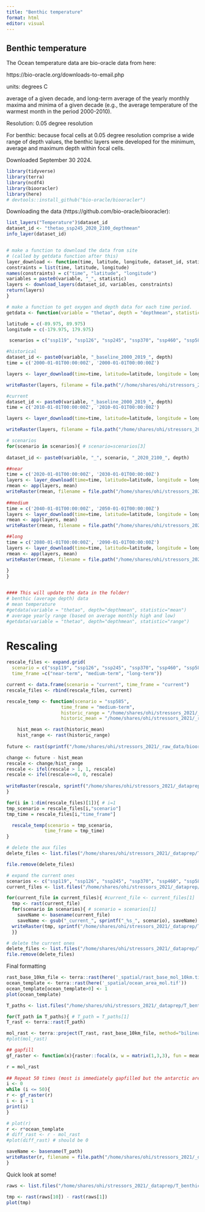 ```yaml
---
title: "Benthic temperature"
format: html
editor: visual
---
```


## Benthic temperature

The Ocean temperature data are bio-oracle data from here:

https://bio-oracle.org/downloads-to-email.php

units: degrees C

average of a given decade, and long-term average of the yearly monthly maxima and minima of a given decade (e.g., the average temperature of the warmest month in the period 2000-2010).

Resolution: 0.05 degree resolution

For benthic: because focal cells at 0.05 degree resolution comprise a wide range of depth values, the benthic layers were developed for the minimum, average and maximum depth within focal cells.

Downloaded September 30 2024.

```r
library(tidyverse)
library(terra)
library(ncdf4)
library(biooracler)
library(here)
# devtools::install_github("bio-oracle/biooracler")
```

Downloading the data (https://github.com/bio-oracle/biooracler):

```r

list_layers("Temperature")$dataset_id
dataset_id <- "thetao_ssp245_2020_2100_depthmean"
info_layer(dataset_id)


# make a function to download the data from site
# (called by getdata function after this)
layer_download <- function(time, latitude, longitude, dataset_id, statistic){
constraints = list(time, latitude, longitude)
names(constraints) = c("time", "latitude", "longitude")
variables = paste0(variable, "_", statistic)
layers <- download_layers(dataset_id, variables, constraints)
return(layers)
}

# make a function to get oxygen and depth data for each time period.
getdata <- function(variable = "thetao", depth = "depthmean", statistic = "mean"){

latitude = c(-89.975, 89.975)
longitude = c(-179.975, 179.975)

 scenarios = c("ssp119", "ssp126", "ssp245", "ssp370", "ssp460", "ssp585")

#historical
dataset_id <- paste0(variable, "_baseline_2000_2019_", depth)
time = c('2000-01-01T00:00:00Z', '2000-01-01T00:00:00Z')

layers <- layer_download(time=time, latitude=latitude, longitude = longitude, dataset_id = dataset_id, statistic = statistic)

writeRaster(layers, filename = file.path("//home/shares/ohi/stressors_2021/_raw_data/biooracle_temperature", paste0(variable, "-", depth, "_", statistic, "_hist_hist.tif")), overwrite=TRUE)

#current
dataset_id <- paste0(variable, "_baseline_2000_2019_", depth)
time = c('2010-01-01T00:00:00Z', '2010-01-01T00:00:00Z')

layers <- layer_download(time=time, latitude=latitude, longitude = longitude, dataset_id = dataset_id, statistic=statistic)

writeRaster(layers, filename = file.path("/home/shares/ohi/stressors_2021/_raw_data/biooracle_temperature", paste0(variable, "-", depth, "_", statistic, "_current_current.tif")), overwrite=TRUE)

# scenarios
for(scenario in scenarios){ # scenario=scenarios[3]
  
dataset_id <- paste0(variable, "_", scenario, "_2020_2100_", depth)

##near
time = c('2020-01-01T00:00:00Z', '2030-01-01T00:00:00Z')
layers <- layer_download(time=time, latitude=latitude, longitude = longitude, dataset_id = dataset_id, statistic=statistic)
rmean <- app(layers, mean)
writeRaster(rmean, filename = file.path("/home/shares/ohi/stressors_2021/_raw_data/biooracle_temperature", paste0(variable, "-", depth, "_", statistic, "_", scenario, "_near-term.tif")), overwrite=TRUE)
  
##medium
time = c('2040-01-01T00:00:00Z', '2050-01-01T00:00:00Z')
layers <- layer_download(time=time, latitude=latitude, longitude = longitude, dataset_id = dataset_id, statistic=statistic)
rmean <- app(layers, mean)
writeRaster(rmean, filename = file.path("/home/shares/ohi/stressors_2021/_raw_data/biooracle_temperature", paste0(variable, "-", depth, "_", statistic, "_", scenario, "_medium-term.tif")), overwrite=TRUE)

##long
time = c('2080-01-01T00:00:00Z', '2090-01-01T00:00:00Z')
layers <- layer_download(time=time, latitude=latitude, longitude = longitude, dataset_id = dataset_id, statistic=statistic)
rmean <- app(layers, mean)
writeRaster(rmean, filename = file.path("/home/shares/ohi/stressors_2021/_raw_data/biooracle_temperature", paste0(variable, "-", depth, "_", statistic, "_", scenario, "_long-term.tif")), overwrite=TRUE)
  
}
}


#### This will update the data in the folder!
# benthic (average depth) data
# mean temperature
#getdata(variable = "thetao", depth="depthmean", statistic="mean")
# average yearly range (based on average monthly high and low)
#getdata(variable = "thetao", depth="depthmean", statistic="range")


```

# Rescaling

```r

rescale_files <- expand.grid(
  scenario = c("ssp119", "ssp126", "ssp245", "ssp370", "ssp460", "ssp585"),
  time_frame =c("near-term", "medium-term", "long-term"))

current <- data.frame(scenario = "current", time_frame = "current")
rescale_files <- rbind(rescale_files, current)

rescale_temp <- function(scenario = "ssp585",
                    time_frame = "medium-term",
                    historic_range = "/home/shares/ohi/stressors_2021/_raw_data/biooracle_temperature/thetao-depthmean_range_hist_hist.tif",
                    historic_mean = "/home/shares/ohi/stressors_2021/_raw_data/biooracle_temperature/thetao-depthmean_mean_hist_hist.tif"){

    hist_mean <- rast(historic_mean)
    hist_range <- rast(historic_range)
  
future <- rast(sprintf("/home/shares/ohi/stressors_2021/_raw_data/biooracle_temperature/thetao-depthmean_mean_%s_%s.tif", scenario, time_frame))

change <- future - hist_mean  
rescale <- change/hist_range
rescale <- ifel(rescale > 1, 1, rescale)
rescale <- ifel(rescale<=0, 0, rescale)
    
writeRaster(rescale, sprintf("/home/shares/ohi/stressors_2021/_dataprep/T_benthic/rescaled/benthic-temp_%s_%s.tif", scenario, time_frame), overwrite=TRUE)
}

for(i in 1:dim(rescale_files)[1]){ # i=1
tmp_scenario = rescale_files[i,"scenario"]
tmp_time = rescale_files[i,"time_frame"]

  rescale_temp(scenario = tmp_scenario,
              time_frame = tmp_time)  
}

# delete the aux files
delete_files <- list.files("/home/shares/ohi/stressors_2021/_dataprep/T_benthic/rescaled", full=TRUE, pattern=".aux")

file.remove(delete_files)

# expand the current ones
scenarios <- c("ssp119", "ssp126", "ssp245", "ssp370", "ssp460", "ssp585")
current_files <- list.files("/home/shares/ohi/stressors_2021/_dataprep/T_benthic/rescaled", full=TRUE, pattern="current")

for(current_file in current_files){ #current_file <- current_files[1]
  tmp <- rast(current_file)
  for(scenario in scenarios){ # scenario = scenarios[1]
    saveName <- basename(current_file)
    saveName <- gsub("_current_", sprintf("_%s_", scenario), saveName)
  writeRaster(tmp, sprintf("/home/shares/ohi/stressors_2021/_dataprep/T_benthic/rescaled/%s", saveName))
  }}

# delete the current ones
delete_files <- list.files("/home/shares/ohi/stressors_2021/_dataprep/T_benthic/rescaled", full=TRUE, pattern="current_current")
file.remove(delete_files)


```

Final formatting

```r
rast_base_10km_file <- terra::rast(here('_spatial/rast_base_mol_10km.tif'))
ocean_template <- terra::rast(here('_spatial/ocean_area_mol.tif'))
ocean_template[ocean_template>0] <- 1
plot(ocean_template)

T_paths <- list.files("/home/shares/ohi/stressors_2021/_dataprep/T_benthic/rescaled", full=TRUE)

for(T_path in T_paths){ # T_path = T_paths[1]
T_rast <- terra::rast(T_path)

mol_rast <- terra::project(T_rast, rast_base_10km_file, method="bilinear", over=TRUE)
#plot(mol_rast)

## gapfill
gf_raster <- function(x){raster::focal(x, w = matrix(1,3,3), fun = mean, na.rm=TRUE, na.policy="only")}

r = mol_rast
  
## Repeat 50 times (most is immediately gapfilled but the antarctic area was persistent)
i <- 0
while (i <= 50){
r <- gf_raster(r)
i <- i + 1
print(i)
}

# plot(r)
r <- r*ocean_template
# diff_rast <- r - mol_rast
#plot(diff_rast) # should be 0 

saveName <- basename(T_path)
writeRaster(r, filename = file.path("/home/shares/ohi/stressors_2021/_dataprep/T_benthic/rescaled_mol", saveName), overwrite = TRUE)
}

```

Quick look at some!

```r
raws <- list.files("/home/shares/ohi/stressors_2021/_dataprep/T_benthic/rescaled_mol", full=TRUE)

tmp <- rast(raws[10]) - rast(raws[1])
plot(tmp)


```
